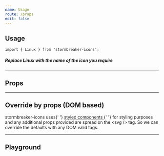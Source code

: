 ```yaml
---
name: Usage
route: /props
edit: false
---
```


## Usage

```
import { Linux } from 'stormbreaker-icons';
```

##### _Replace Linux with the name of the icon you require_

---

## Props


<Props of={WrapperForStyledSvg} />

---

## Override by props (DOM based)

<div
	style={{
		fontSize: '18px',
		backgroundColor: '#455A64',
		padding: 12,
		lineHeight: '28px',
		color: '#FFF',
		borderRadius: 5
	}}
>
	stormbreaker-icons uses{' '}
	<a href='https://www.styled-components.com/' target='_blank'>
		styled components
	</a>{' '}
	for styling purposes and any additional props provided are spread on the &lt;svg /&gt; tag. So we can override the
	defaults with any DOM valid tags.
</div>

---

## Playground

<Playground>
	<Linux />
</Playground>
